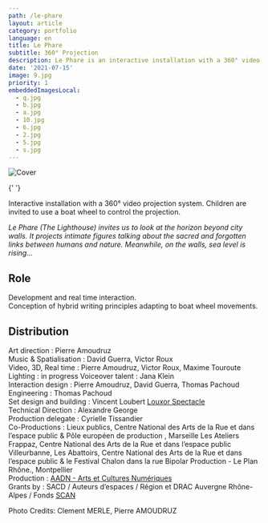 ```yaml
---
path: /le-phare
layout: article
category: portfolio
language: en
title: Le Phare
subtitle: 360° Projection
description: Le Phare is an interactive installation with a 360° video projection system. Children are invited to use a boat wheel to control the projection.
date: '2021-07-15'
image: 9.jpg
priority: 1
embeddedImagesLocal:
  - q.jpg
  - b.jpg
  - a.jpg
  - 10.jpg
  - 6.jpg
  - 2.jpg
  - 5.jpg
  - s.jpg
---
```


![Cover](9.jpg)

<ImageGrid props={props.data.mdx.frontmatter.embeddedImagesLocal} />{' '}

Interactive installation with a 360° video projection system. Children are invited to use a boat wheel to control the projection.

_Le Phare (The Lighthouse) invites us to look at the horizon beyond city walls. It projects intimate figures talking about the sacred and forgotten links between humans and nature. Meanwhile, on the walls, sea level is rising..._

## Role

Development and real time interaction.  
Conception of hybrid writing principles adapting to boat wheel movements.

## Distribution

Art direction : Pierre Amoudruz  
Music & Spatialisation : David Guerra, Victor Roux  
Video, 3D, Real time : Pierre Amoudruz, Victor Roux, Maxime Touroute  
Lighting : in progress
Voiceover talent : Jana Klein  
Interaction design : Pierre Amoudruz, David Guerra, Thomas Pachoud  
Engineering : Thomas Pachoud  
Set design and building : Vincent Loubert [Louxor Spectacle](https://www.louxorspectacle.com/)  
Technical Direction : Alexandre George  
Production delegate : Cyrielle Tissandier  
Co-Productions : Lieux publics, Centre National des Arts de la Rue et dans l’espace public & Pôle européen de production , Marseille Les Ateliers Frappaz, Centre National des Arts de la Rue et dans l’espace public Villeurbanne, Les Abattoirs, Centre National des Arts de la Rue et dans l’espace public & le Festival Chalon dans la rue Bipolar Production - Le Plan Rhône., Montpellier  
Production : [AADN - Arts et Cultures Numériques](https://aadn.org/)  
Grants by : SACD / Auteurs d’espaces / Région et DRAC Auvergne Rhône-Alpes / Fonds [SCAN](https://www.auvergnerhonealpes.fr/aide/2/89-fonds-de-soutien-a-la-creation-artistique-numerique-fonds-scan-culture-patrimoine.htm)

Photo Credits: Clement MERLE, Pierre AMOUDRUZ
